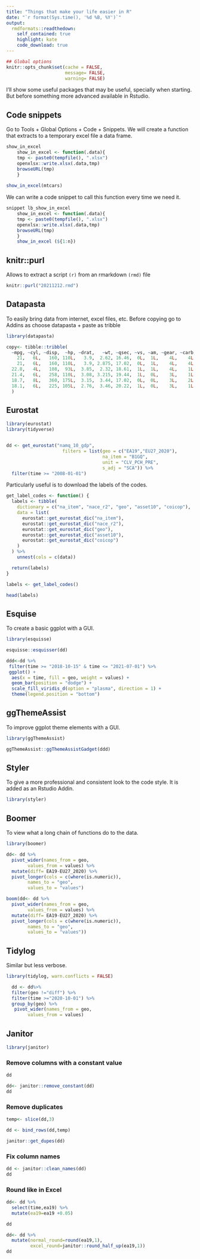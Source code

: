 ```yaml
---
title: "Things that make your life easier in R"
date: "`r format(Sys.time(), '%d %B, %Y')`"
output:
  rmdformats::readthedown:
    self_contained: true
    highlight: kate
    code_download: true
---
```


```r
## Global options
knitr::opts_chunk$set(cache = FALSE,
                      message= FALSE,
                      warning= FALSE)
```

I’ll show some useful packages that may be useful, specially when starting. But before something more advanced available in Rstudio.

## Code snippets

Go to Tools + Global Options + Code + Snippets. We will create a function that extracts to a temporary excel file a data frame.

```r
show_in_excel
    show_in_excel <- function(.data){
    tmp <- paste0(tempfile(), ".xlsx")
    openxlsx::write.xlsx(.data,tmp)
    browseURL(tmp)
    }
    
show_in_excel(mtcars)
```

We can write a code snippet to call this function every time we need it.

```r
snippet lb_show_in_excel
    show_in_excel <- function(.data){
    tmp <- paste0(tempfile(), ".xlsx")
    openxlsx::write.xlsx(.data,tmp)
    browseURL(tmp)
    }
    show_in_excel (${1:n})
```

## knitr::purl

Allows to extract a script `(r)` from an rmarkdown `(rmd)` file

```r
knitr::purl("20211212.rmd")
```

## Datapasta

To easily bring data from internet, excel files, etc. Before copying go to Addins as choose datapasta + paste as tribble

```r
library(datapasta)

copy<- tibble::tribble(
  ~mpg, ~cyl, ~disp,  ~hp, ~drat,   ~wt, ~qsec, ~vs, ~am, ~gear, ~carb,
    21,   6L,   160, 110L,   3.9,  2.62, 16.46,  0L,  1L,    4L,    4L,
    21,   6L,   160, 110L,   3.9, 2.875, 17.02,  0L,  1L,    4L,    4L,
  22.8,   4L,   108,  93L,  3.85,  2.32, 18.61,  1L,  1L,    4L,    1L,
  21.4,   6L,   258, 110L,  3.08, 3.215, 19.44,  1L,  0L,    3L,    1L,
  18.7,   8L,   360, 175L,  3.15,  3.44, 17.02,  0L,  0L,    3L,    2L,
  18.1,   6L,   225, 105L,  2.76,  3.46, 20.22,  1L,  0L,    3L,    1L
  )
```

## Eurostat

```r
library(eurostat)
library(tidyverse)


dd <- get_eurostat("namq_10_gdp", 
                     filters = list(geo = c("EA19","EU27_2020"), 
                                    na_item = "B1GQ", 
                                    unit = "CLV_PCH_PRE",
                                    s_adj = "SCA")) %>% 
  filter(time >= "2008-01-01")
```

Particularly useful is to download the labels of the codes.

```r
get_label_codes <- function() {
  labels <- tibble(
    dictionary = c("na_item", "nace_r2", "geo", "asset10", "coicop"),
    data = list(
      eurostat::get_eurostat_dic("na_item"),
      eurostat::get_eurostat_dic("nace_r2"),
      eurostat::get_eurostat_dic("geo"),
      eurostat::get_eurostat_dic("asset10"),
      eurostat::get_eurostat_dic("coicop")
    )
  ) %>%
    unnest(cols = c(data))

  return(labels)
}

labels <- get_label_codes()

head(labels)
```
## Esquise

To create a basic ggplot with a GUI. 

```r
library(esquisse)

esquisse::esquisser(dd)
```

```r
ddd<-dd %>%
 filter(time >= "2018-10-15" & time <= "2021-07-01") %>%
 ggplot() +
  aes(x = time, fill = geo, weight = values) +
  geom_bar(position = "dodge") +
  scale_fill_viridis_d(option = "plasma", direction = 1) +
  theme(legend.position = "bottom")
```

## ggThemeAssist

To improve ggplot theme elements with a GUI.

```r
library(ggThemeAssist)

ggThemeAssist::ggThemeAssistGadget(ddd)
```

## Styler

To give a more professional and consistent look to the code style. It is added as an Rstudio Addin.

```r
library(styler)
```

## Boomer

To view what a long chain of functions do to the data.

```r
library(boomer)

dd<- dd %>% 
  pivot_wider(names_from = geo,
        values_from = values) %>% 
  mutate(diff= EA19-EU27_2020) %>% 
  pivot_longer(cols = c(where(is.numeric)),
        names_to = "geo",
        values_to = "values")
```

```r
boom(dd<- dd %>% 
  pivot_wider(names_from = geo,
        values_from = values) %>% 
  mutate(diff= EA19-EU27_2020) %>% 
  pivot_longer(cols = c(where(is.numeric)),
        names_to = "geo",
        values_to = "values"))
```

## Tidylog

Similar but less verbose.

```r
library(tidylog, warn.conflicts = FALSE)

  dd <- dd%>% 
  filter(geo !="diff") %>% 
  filter(time >="2020-10-01") %>% 
  group_by(geo) %>% 
   pivot_wider(names_from = geo,
        values_from = values)
```

## Janitor

```r
library(janitor)
```

### Remove columns with a constant value

```r
dd
```

```r
dd<- janitor::remove_constant(dd)
dd
```

### Remove duplicates

```r
temp<- slice(dd,3)

dd <- bind_rows(dd,temp)

janitor::get_dupes(dd)
```

### Fix column names

```r
dd <- janitor::clean_names(dd)
dd
```

### Round like in Excel

```r
dd<- dd %>% 
  select(time,ea19) %>% 
  mutate(ea19=ea19 +0.05)

dd
```

```r
dd<- dd %>% 
  mutate(normal_round=round(ea19,1),
         excel_round=janitor::round_half_up(ea19,1))
dd
```

